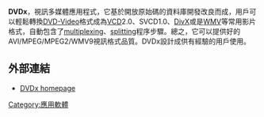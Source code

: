 '''DVDx'''，視訊多媒體應用程式，它基於開放原始碼的資料庫開發改良而成，用戶可以輕鬆轉換[[DVD-Video|DVD-Video]]格式成為[[VCD|VCD]]2.0、SVCD1.0、[[DivX|DivX]]或是[[WMV|WMV]]等常用影片格式，自動包含了[[multiplexing|multiplexing]]、[[splitting|splitting]]程序步驟。總之，它可以提供好的AVI/MPEG/MPEG2/WMV9視訊格式品質。DVDx設計成供有經驗的用戶使用。


== 外部連結 ==
* [http://sourceforge.net/projects/dvdx DVDx homepage]{{Wayback|url=http://sourceforge.net/projects/dvdx |date=20070121011008 }}
{{Compu-soft-stub}}

[[Category:應用軟體|Category:應用軟體]]